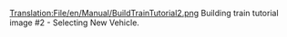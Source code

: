 [[Translation:File/en/Manual/BuildTrainTutorial2.png]]
Building train tutorial image #2 - Selecting New Vehicle.
